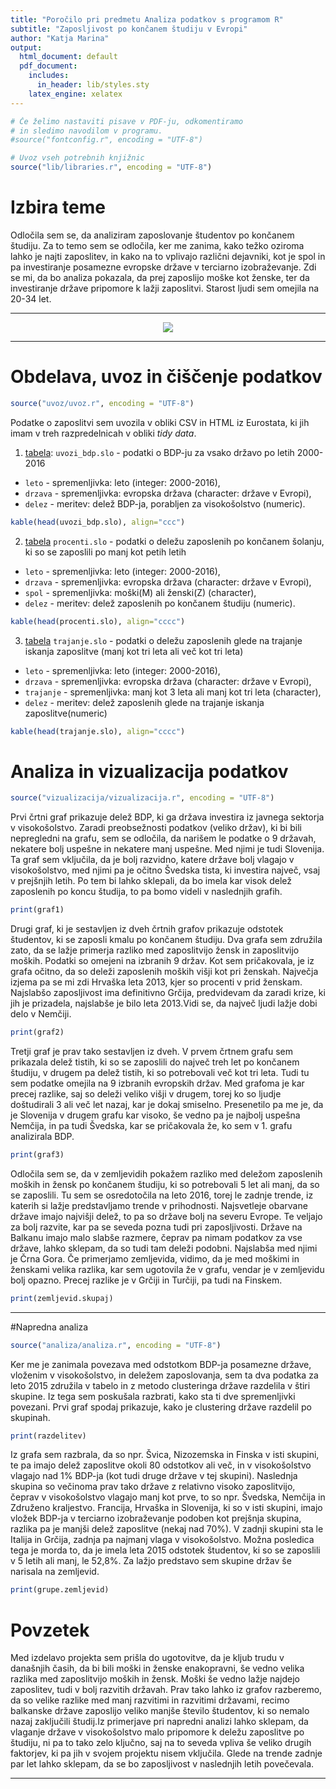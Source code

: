 ```yaml
---
title: "Poročilo pri predmetu Analiza podatkov s programom R"
subtitle: "Zaposljivost po končanem študiju v Evropi"
author: "Katja Marina"
output:
  html_document: default
  pdf_document:
    includes:
      in_header: lib/styles.sty
    latex_engine: xelatex
---
```


```r
# Če želimo nastaviti pisave v PDF-ju, odkomentiramo
# in sledimo navodilom v programu.
#source("fontconfig.r", encoding = "UTF-8")

# Uvoz vseh potrebnih knjižnic
source("lib/libraries.r", encoding = "UTF-8")
```

# Izbira teme

Odločila sem se, da analiziram zaposlovanje študentov po končanem študiju. Za to temo sem se odločila, ker me zanima, kako težko oziroma lahko je najti zaposlitev, in kako na to vplivajo različni dejavniki, kot je spol in pa investiranje posamezne evropske države v terciarno izobraževanje. Zdi se mi, da bo analiza pokazala, da prej zaposlijo moške kot ženske, ter da investiranje države pripomore k lažji zaposlitvi. Starost ljudi sem omejila na 20-34 let.

***
<center>

![](slike/zap.jpg)

</center>

***

# Obdelava, uvoz in čiščenje podatkov

```r
source("uvoz/uvoz.r", encoding = "UTF-8")
```

Podatke o zaposlitvi sem uvozila v obliki CSV in HTML iz Eurostata, ki jih imam v treh razpredelnicah v obliki *tidy data*. 

1. [tabela](http://appsso.eurostat.ec.europa.eu/nui/show.do?query=BOOKMARK_DS-471197_QID_5A0B07B7_UID_-3F171EB0&layout=TIME,C,X,0;GEO,L,Y,0;UNIT,L,Z,0;SECTOR,L,Z,1;COFOG99,L,Z,2;NA_ITEM,L,Z,3;INDICATORS,C,Z,4;&zSelection=DS-471197UNIT,MIO_EUR;DS-471197COFOG99,TOTAL;DS-471197SECTOR,S13;DS-471197INDICATORS,OBS_FLAG;DS-471197NA_ITEM,TE;&rankName1=UNIT_1_2_-1_2&rankName2=SECTOR_1_2_-1_2&rankName3=INDICATORS_1_2_-1_2&rankName4=NA-ITEM_1_2_-1_2&rankName5=COFOG99_1_2_-1_2&rankName6=TIME_1_0_0_0&rankName7=GEO_1_2_0_1&sortC=ASC_-1_FIRST&rStp=&cStp=&rDCh=&cDCh=&rDM=true&cDM=true&footnes=false&empty=false&wai=false&time_mode=FIXED&time_most_recent=false&lang=EN&cfo=%23%23%23%2C%23%23%23.%23%23%23&lang=en): 
  `uvozi_bdp.slo` - podatki o BDP-ju za vsako državo po letih 2000-2016
  - `leto` - spremenljivka: leto (integer: 2000-2016),
  - `drzava` - spremenljivka: evropska država (character: države v Evropi),
  - `delez` - meritev: delež BDP-ja, porabljen za visokošolstvo (numeric).
  
```r
kable(head(uvozi_bdp.slo), align="ccc")
```

2. [tabela](http://appsso.eurostat.ec.europa.eu/nui/show.do?dataset=edat_lfse_24&lang=en)
  `procenti.slo` - podatki o deležu zaposlenih po končanem šolanju, ki so se zaposlili po manj kot petih letih
  - `leto` - spremenljivka: leto (integer: 2000-2016),
  - `drzava` - spremenljivka: evropska država (character: države v Evropi),
  - `spol` - spremenljivka: moški(M) ali ženski(Z) (character),
  - `delez` - meritev: delež zaposlenih po končanem študiju (numeric).

```r
kable(head(procenti.slo), align="cccc")
```

3. [tabela](http://ec.europa.eu/eurostat/tgm/table.do?tab=table&init=1&language=en&pcode=tps00053&plugin=1)
  `trajanje.slo` - podatki o deležu zaposlenih glede na trajanje iskanja zaposlitve (manj kot tri leta ali več kot tri leta)
  - `leto` - spremenljivka: leto (integer: 2000-2016),
  - `drzava` - spremenljivka: evropska država (character: države v Evropi),
  - `trajanje` - spremenljivka: manj kot 3 leta ali manj kot tri leta (character),
  - `delez` - meritev: delež zaposlenih glede na trajanje iskanja zaposlitve(numeric)

```r
kable(head(trajanje.slo), align="cccc")
```


# Analiza in vizualizacija podatkov

```r
source("vizualizacija/vizualizacija.r", encoding = "UTF-8")
```
Prvi črtni graf prikazuje delež BDP, ki ga država investira iz javnega sektorja v visokošolstvo. Zaradi preobsežnosti podatkov (veliko držav), ki bi bili nepregledni na grafu, sem se odločila, da narišem le podatke o 9 državah, nekatere bolj uspešne in nekatere manj uspešne. Med njimi je tudi Slovenija. Ta graf sem vključila, da je bolj razvidno, katere države bolj vlagajo v visokošolstvo, med njimi pa je očitno Švedska tista, ki investira največ, vsaj v prejšnjih letih. Po tem bi lahko sklepali, da bo imela kar visok delež zaposlenih po koncu študija, to pa bomo videli v naslednjih grafih.

```r
print(graf1)
```

Drugi graf, ki je sestavljen iz dveh črtnih grafov prikazuje odstotek študentov, ki se zaposli kmalu po končanem študiju. Dva grafa sem združila zato, da se lažje primerja razliko med zaposlitvijo žensk in zaposlitvijo moških. Podatki so omejeni na izbranih 9 držav. Kot sem pričakovala, je iz grafa očitno, da so deleži zaposlenih moških višji kot pri ženskah. Največja izjema pa se mi zdi Hrvaška leta 2013, kjer so procenti v prid ženskam. Najslabšo zaposljivost ima definitivno Grčija, predvidevam da zaradi krize, ki jih je prizadela, najslabše je bilo leta 2013.Vidi se, da največ ljudi lažje dobi delo v Nemčiji.

```r
print(graf2)
```
Tretji graf je prav tako sestavljen iz dveh. V prvem črtnem grafu sem prikazala delež tistih, ki so se zaposlili do največ treh let po končanem študiju, v drugem pa delež tistih, ki so potrebovali več kot tri leta. Tudi tu sem podatke omejila na 9 izbranih evropskih držav. Med grafoma je kar precej razlike, saj so deleži veliko višji v drugem, torej ko so ljudje doštudirali 3 ali več let nazaj, kar je dokaj smiselno. Presenetilo pa me je, da je Slovenija v drugem grafu kar visoko, še vedno pa je najbolj uspešna Nemčija, in pa tudi Švedska, kar se pričakovala že, ko sem v 1. grafu analizirala BDP.

```r
print(graf3)
``` 


Odločila sem se, da v zemljevidih pokažem razliko med deležom zaposlenih moških in žensk po končanem študiju, ki so potrebovali 5 let ali manj, da so se zaposlili. Tu sem se osredotočila na leto 2016, torej le zadnje trende, iz katerih si lažje predstavljamo trende v prihodnosti. Najsvetleje obarvane države imajo najvišji delež, to pa so države bolj na severu Evrope. Te veljajo za bolj razvite, kar pa se seveda pozna tudi pri zaposljivosti. Države na Balkanu imajo malo slabše razmere, čeprav pa nimam podatkov za vse države, lahko sklepam, da so tudi tam deleži podobni. Najslabša med njimi je Črna Gora. Če primerjamo zemljevida, vidimo, da je med moškimi in ženskami velika razlika, kar sem ugotovila že v grafu, vendar je v zemljevidu bolj opazno. Precej razlike je v Grčiji in Turčiji, pa tudi na Finskem.

```r
print(zemljevid.skupaj)
```

***

#Napredna analiza
```r
source("analiza/analiza.r", encoding = "UTF-8")
```

Ker me je zanimala povezava med odstotkom BDP-ja posamezne države, vloženim v visokošolstvo, in deležem zaposlovanja, sem ta dva podatka za leto 2015 združila v tabelo in z metodo clusteringa države razdelila v štiri skupine. Iz tega sem poskušala razbrati, kako sta ti dve spremenljivki povezani. Prvi graf spodaj prikazuje, kako je clustering države razdelil po skupinah.

```r
print(razdelitev)
``` 

Iz grafa sem razbrala, da so npr. Švica, Nizozemska in Finska v isti skupini, te pa imajo delež zaposlitve okoli 80 odstotkov ali več, in v visokošolstvo vlagajo nad 1% BDP-ja (kot tudi druge države v tej skupini). Naslednja skupina so večinoma prav tako države z relativno visoko zaposlitvijo, čeprav v visokošolstvo vlagajo manj kot prve, to so npr. Švedska, Nemčija in Združeno kraljestvo. Francija, Hrvaška in Slovenija, ki so v isti skupini, imajo vložek BDP-ja v terciarno izobraževanje podoben kot prejšnja skupina, razlika pa je manjši delež zaposlitve (nekaj nad 70%). V zadnji skupini sta le Italija in Grčija, zadnja pa najmanj vlaga v visokošolstvo. Možna posledica tega je morda to, da je imela leta 2015 odstotek študentov, ki so se zaposlili v 5 letih ali manj, le 52,8%. Za lažjo predstavo sem skupine držav še narisala na zemljevid.

```r
print(grupe.zemljevid)
```

# Povzetek

Med izdelavo projekta sem prišla do ugotovitve, da je kljub trudu v današnjih časih, da bi bili moški in ženske enakopravni, še vedno velika razlika med zaposlitvijo moških in žensk. Moški še vedno lažje najdejo zaposlitev, tudi v bolj razvitih državah. Prav tako lahko iz grafov razberemo, da so velike razlike med manj razvitimi in razvitimi državami, recimo balkanske države zaposlijo veliko manjše število študentov, ki so nemalo nazaj zaključili študij.Iz primerjave pri napredni analizi lahko sklepam, da vlaganje države v visokošolstvo malo pripomore k deležu zaposlitve po študiju, ni pa to tako zelo ključno, saj na to seveda vpliva še veliko drugih faktorjev, ki pa jih v svojem projektu nisem vključila. Glede na trende zadnje par let lahko sklepam, da se bo zaposljivost v naslednjih letih povečevala.

***
